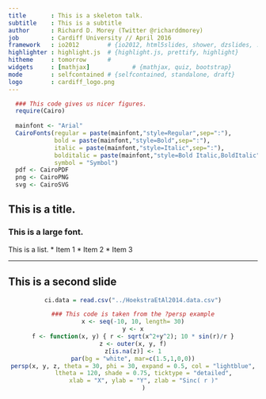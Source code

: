 ```yaml
---
title       : This is a skeleton talk.
subtitle    : This is a subtitle
author      : Richard D. Morey (Twitter @richarddmorey)
job         : Cardiff University // April 2016
framework   : io2012        # {io2012, html5slides, shower, dzslides, ...}
highlighter : highlight.js  # {highlight.js, prettify, highlight}
hitheme     : tomorrow      # 
widgets     : [mathjax]            # {mathjax, quiz, bootstrap}
mode        : selfcontained # {selfcontained, standalone, draft}
logo        : cardiff_logo.png      
---
```




```r
  ### This code gives us nicer figures.
  require(Cairo)
  
  mainfont <- "Arial"
  CairoFonts(regular = paste(mainfont,"style=Regular",sep=":"),
             bold = paste(mainfont,"style=Bold",sep=":"),
             italic = paste(mainfont,"style=Italic",sep=":"),
             bolditalic = paste(mainfont,"style=Bold Italic,BoldItalic",sep=":"),
             symbol = "Symbol")
  pdf <- CairoPDF
  png <- CairoPNG
  svg <- CairoSVG
```


## This is a title.

### This is a large font.

This is a list.
* Item 1
* Item 2
* Item 3

---

## This is a second slide

<center>
```r

ci.data = read.csv("../HoekstraEtAl2014.data.csv")

### This code is taken from the ?persp example
x <- seq(-10, 10, length= 30)
y <- x
f <- function(x, y) { r <- sqrt(x^2+y^2); 10 * sin(r)/r }
z <- outer(x, y, f)
z[is.na(z)] <- 1
par(bg = "white", mar=c(1.5,1,0,0))
persp(x, y, z, theta = 30, phi = 30, expand = 0.5, col = "lightblue",
      ltheta = 120, shade = 0.75, ticktype = "detailed",
      xlab = "X", ylab = "Y", zlab = "Sinc( r )"
      )


```
</center>

